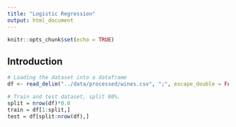 ```yaml
---
title: "Logistic Regression"
output: html_document
---
```


```r
knitr::opts_chunk$set(echo = TRUE)
```

## Introduction

```r
# Loading the dataset into a dataframe
df <- read_delim("../data/processed/wines.csv", ";", escape_double = FALSE, trim_ws = TRUE)

# Train and test dataset, split 80%.
split = nrow(df)*0.8
train = df[1:split,]
test = df[split:nrow(df),]
```

